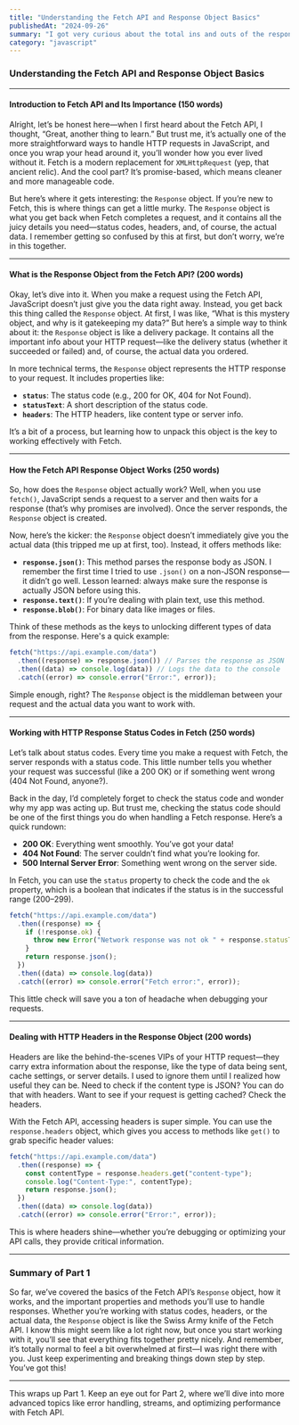 ```yaml
---
title: "Understanding the Fetch API and Response Object Basics"
publishedAt: "2024-09-26"
summary: "I got very curious about the total ins and outs of the response object and why we use .json() on it and how we can convert it...."
category: "javascript"
---
```


### Understanding the Fetch API and Response Object Basics

---

#### **Introduction to Fetch API and Its Importance** (150 words)

Alright, let’s be honest here—when I first heard about the Fetch API, I thought, “Great, another thing to learn.” But trust me, it’s actually one of the more straightforward ways to handle HTTP requests in JavaScript, and once you wrap your head around it, you’ll wonder how you ever lived without it. Fetch is a modern replacement for `XMLHttpRequest` (yep, that ancient relic). And the cool part? It’s promise-based, which means cleaner and more manageable code.

But here’s where it gets interesting: the `Response` object. If you’re new to Fetch, this is where things can get a little murky. The `Response` object is what you get back when Fetch completes a request, and it contains all the juicy details you need—status codes, headers, and, of course, the actual data. I remember getting so confused by this at first, but don’t worry, we’re in this together.

---

#### **What is the Response Object from the Fetch API?** (200 words)

Okay, let’s dive into it. When you make a request using the Fetch API, JavaScript doesn’t just give you the data right away. Instead, you get back this thing called the `Response` object. At first, I was like, “What is this mystery object, and why is it gatekeeping my data?” But here’s a simple way to think about it: the `Response` object is like a delivery package. It contains all the important info about your HTTP request—like the delivery status (whether it succeeded or failed) and, of course, the actual data you ordered.

In more technical terms, the `Response` object represents the HTTP response to your request. It includes properties like:

- **`status`**: The status code (e.g., 200 for OK, 404 for Not Found).
- **`statusText`**: A short description of the status code.
- **`headers`**: The HTTP headers, like content type or server info.

It’s a bit of a process, but learning how to unpack this object is the key to working effectively with Fetch.

---

#### **How the Fetch API Response Object Works** (250 words)

So, how does the `Response` object actually work? Well, when you use `fetch()`, JavaScript sends a request to a server and then waits for a response (that’s why promises are involved). Once the server responds, the `Response` object is created.

Now, here’s the kicker: the `Response` object doesn’t immediately give you the actual data (this tripped me up at first, too). Instead, it offers methods like:

- **`response.json()`**: This method parses the response body as JSON. I remember the first time I tried to use `.json()` on a non-JSON response—it didn’t go well. Lesson learned: always make sure the response is actually JSON before using this.
- **`response.text()`**: If you’re dealing with plain text, use this method.
- **`response.blob()`**: For binary data like images or files.

Think of these methods as the keys to unlocking different types of data from the response. Here's a quick example:

```javascript
fetch("https://api.example.com/data")
  .then((response) => response.json()) // Parses the response as JSON
  .then((data) => console.log(data)) // Logs the data to the console
  .catch((error) => console.error("Error:", error));
```

Simple enough, right? The `Response` object is the middleman between your request and the actual data you want to work with.

---

#### **Working with HTTP Response Status Codes in Fetch** (250 words)

Let’s talk about status codes. Every time you make a request with Fetch, the server responds with a status code. This little number tells you whether your request was successful (like a 200 OK) or if something went wrong (404 Not Found, anyone?).

Back in the day, I’d completely forget to check the status code and wonder why my app was acting up. But trust me, checking the status code should be one of the first things you do when handling a Fetch response. Here’s a quick rundown:

- **200 OK**: Everything went smoothly. You’ve got your data!
- **404 Not Found**: The server couldn’t find what you’re looking for.
- **500 Internal Server Error**: Something went wrong on the server side.

In Fetch, you can use the `status` property to check the code and the `ok` property, which is a boolean that indicates if the status is in the successful range (200–299).

```javascript
fetch("https://api.example.com/data")
  .then((response) => {
    if (!response.ok) {
      throw new Error("Network response was not ok " + response.statusText);
    }
    return response.json();
  })
  .then((data) => console.log(data))
  .catch((error) => console.error("Fetch error:", error));
```

This little check will save you a ton of headache when debugging your requests.

---

#### **Dealing with HTTP Headers in the Response Object** (200 words)

Headers are like the behind-the-scenes VIPs of your HTTP request—they carry extra information about the response, like the type of data being sent, cache settings, or server details. I used to ignore them until I realized how useful they can be. Need to check if the content type is JSON? You can do that with headers. Want to see if your request is getting cached? Check the headers.

With the Fetch API, accessing headers is super simple. You can use the `response.headers` object, which gives you access to methods like `get()` to grab specific header values:

```javascript
fetch("https://api.example.com/data")
  .then((response) => {
    const contentType = response.headers.get("content-type");
    console.log("Content-Type:", contentType);
    return response.json();
  })
  .then((data) => console.log(data))
  .catch((error) => console.error("Error:", error));
```

This is where headers shine—whether you’re debugging or optimizing your API calls, they provide critical information.

---

### Summary of Part 1

So far, we’ve covered the basics of the Fetch API’s `Response` object, how it works, and the important properties and methods you’ll use to handle responses. Whether you’re working with status codes, headers, or the actual data, the `Response` object is like the Swiss Army knife of the Fetch API. I know this might seem like a lot right now, but once you start working with it, you’ll see that everything fits together pretty nicely. And remember, it’s totally normal to feel a bit overwhelmed at first—I was right there with you. Just keep experimenting and breaking things down step by step. You’ve got this!

---

This wraps up Part 1. Keep an eye out for Part 2, where we’ll dive into more advanced topics like error handling, streams, and optimizing performance with Fetch API.
